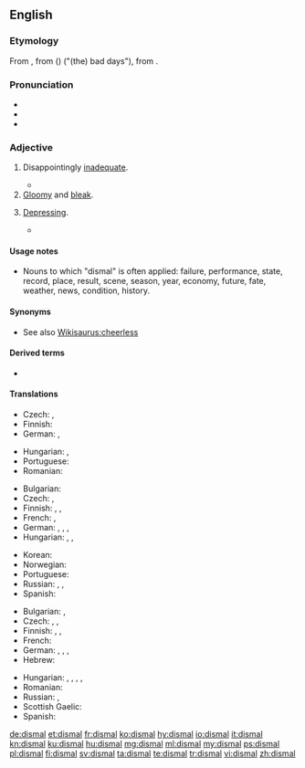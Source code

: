 ==English==

===Etymology===
From {{etyl|xno|en}} {{m|fro|dismal}}, from {{etyl|fro|en}} ({{m|fro|li}}) {{m|fro|dis}} {{m|fro|mals}} ("(the) bad days"), from {{etyl|ML.|en}} {{m|la|diēs||day}} {{m|la|mālī||bad}}.

===Pronunciation===
* {{IPA|[ˈdɪzməɫ]|lang=en}}
* {{audio|en-us-dismal.ogg|Audio (US)|lang=en}}
* {{rhymes|ɪsməl|lang=en}}

===Adjective===
{{en-adj}}

# Disappointingly [[inadequate]].
#: {{ux|en|He received a '''dismal''' compensation.}}
#* {{quote-journal|date=April 22, 2012|author=Sam Sheringham|work=BBC Sport
|title=[http://www.bbc.co.uk/sport/0/football/17718147 Liverpool 0-1 West Brom]
|passage=Liverpool's efforts thereafter had an air of desperation as their '''dismal''' 2012 league form continued.}}
# [[gloomy|Gloomy]] and [[bleak]].
#: {{ux|en|The storm made for a '''dismal''' weekend}}
# [[depressing|Depressing]].
#: {{ux|en|She was lost in '''dismal''' thoughts of despair}}
#* {{quote-book|year=1913|author={{w|Joseph C. Lincoln}}|chapter=12
|title=[http://openlibrary.org/works/OL5535161W Mr. Pratt's Patients]
|passage=So, after a spell, he decided to make the best of it and shoved us into the front parlor. 'Twas a '''dismal''' sort of place, with hair wreaths, and wax fruit, and tin lambrekins, and land knows what all. It looked like a tomb and smelt pretty nigh as musty and dead-and-gone.}}

====Usage notes====
* Nouns to which "dismal" is often applied: failure, performance, state, record, place, result, scene, season, year, economy, future, fate, weather, news, condition, history.

====Synonyms====
* See also [[Wikisaurus:cheerless]]

====Derived terms====
* {{l|en|dismal science}}

====Translations====
{{trans-top|disappointingly inadequate}}
* Czech: {{t|cs|neradostný}}, {{t|cs|neuspokojivý}}
* Finnish: {{t+|fi|surkea}}
* German: {{t+|de|unzureichend}}, {{t+|de|unzulänglich}}
{{trans-mid}}
* Hungarian: {{t+|hu|elszomorító}}, {{t+|hu|sikertelen}}
* Portuguese: {{t+|pt|inadequado}}
* Romanian: {{t|ro|dezamagitor de inadecvat}}
{{trans-bottom}}

{{trans-top|gloomy and bleak}}
* Bulgarian: {{t+|bg|мра́чен}}
* Czech: {{t|cs|chmurný}}, {{t|cs|neradostný}}
* Finnish: {{t+|fi|synkkä}}, {{t+|fi|surullinen}}, {{t+|fi|ankea}}
* French: {{t+|fr|morne}}, {{t+|fr|lugubre}}
* German: {{t+|de|traurig}}, {{t+|de|trübe}}, {{t+|de|trostlos}}, {{t+|de|freudlos}}
* Hungarian: {{t+|hu|szomorú}}, {{t+|hu|sötét}}, {{t+|hu|bús}}
{{trans-mid}}
* Korean: {{t|ko|음침하다|sc=Kore}}
* Norwegian: {{t|no|stusslig}}
* Portuguese: {{t+|pt|sombrio}}
* Russian: {{t+|ru|мра́чный}}, {{t+|ru|угрю́мый}}, {{t+|ru|уны́лый}}
* Spanish: {{t+|es|triste}}
{{trans-bottom}}

{{trans-top|depressing}}
* Bulgarian: {{t+|bg|тъ̀жен}}, {{t+|bg|уни́л}}
* Czech: {{t|cs|deprimující}}, {{t|cs|depresivní}}, {{t|cs|chmurný}}
* Finnish: {{t+|fi|surullinen}}, {{t|fi|synkeä}}, {{t+|fi|synkkä}}
* French: {{t+|fr|déprimant}}
* German: {{t+|de|unglücklich}}, {{t+|de|deprimiert}}, {{t+|de|deprimierend}}, {{t+|de|traurig}}
* Hebrew: {{t|he|מדכא|m|tr=medake|sc=Hebr}}
{{trans-mid}}
* Hungarian: {{t+|hu|szomorú}}, {{t+|hu|lehangoló}}, {{t+|hu|gyászos}}, {{t+|hu|komor}}, {{t+|hu|vigasztalan}}
* Romanian: {{t+|ro|deprimant}}
* Russian: {{t+|ru|гнету́щий}}, {{t+|ru|уны́лый}}
* Scottish Gaelic: {{t|gd|brònach}}
* Spanish: {{t|es|deprimente}}
{{trans-bottom}}

[[de:dismal]]
[[et:dismal]]
[[fr:dismal]]
[[ko:dismal]]
[[hy:dismal]]
[[io:dismal]]
[[it:dismal]]
[[kn:dismal]]
[[ku:dismal]]
[[hu:dismal]]
[[mg:dismal]]
[[ml:dismal]]
[[my:dismal]]
[[ps:dismal]]
[[pl:dismal]]
[[fi:dismal]]
[[sv:dismal]]
[[ta:dismal]]
[[te:dismal]]
[[tr:dismal]]
[[vi:dismal]]
[[zh:dismal]]